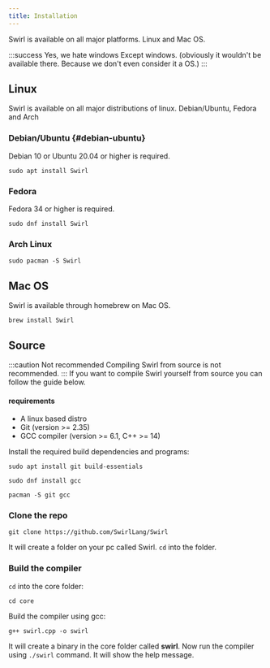 ```yaml
---
title: Installation
---
```



Swirl is available on all major platforms. Linux and Mac OS.

:::success Yes, we hate windows
Except windows. (obviously it wouldn't be available there. Because we don't even consider it a OS.)
:::

## Linux

Swirl is available on all major distributions of linux. Debian/Ubuntu, Fedora and Arch

### Debian/Ubuntu {#debian-ubuntu}

Debian 10 or Ubuntu 20.04 or higher is required.

```shell
sudo apt install Swirl
```

### Fedora

Fedora 34 or higher is required.

```shell
sudo dnf install Swirl
```

### Arch Linux

```shell
sudo pacman -S Swirl
```

## Mac OS

Swirl is available through homebrew on Mac OS.

```shell
brew install Swirl
```

## Source

:::caution Not recommended
Compiling Swirl from source is not recommended.
:::
If you want to compile Swirl yourself from source you can follow the guide below.

#### requirements

-   A linux based distro
-   Git (version >= 2.35)
-   GCC compiler (version >= 6.1, C++ >= 14)

Install the required build dependencies and programs:

<Tabs>
<TabItem value="ubuntu" label="Ubuntu">

```shell
sudo apt install git build-essentials
```

</TabItem>
<TabItem value="fedora" label="Fedora">

```shell
sudo dnf install gcc
```

</TabItem>
<TabItem value="arch" label="Arch">

```shell
pacman -S git gcc
```

</TabItem>
</Tabs>

### Clone the repo

```shell
git clone https://github.com/SwirlLang/Swirl
```

It will create a folder on your pc called Swirl. `cd` into the folder.

### Build the compiler

`cd` into the core folder:

```shell
cd core
```

Build the compiler using gcc:

```shell
g++ swirl.cpp -o swirl
```

It will create a binary in the core folder called **swirl**.
Now run the compiler using `./swirl` command. It will show the help message.
